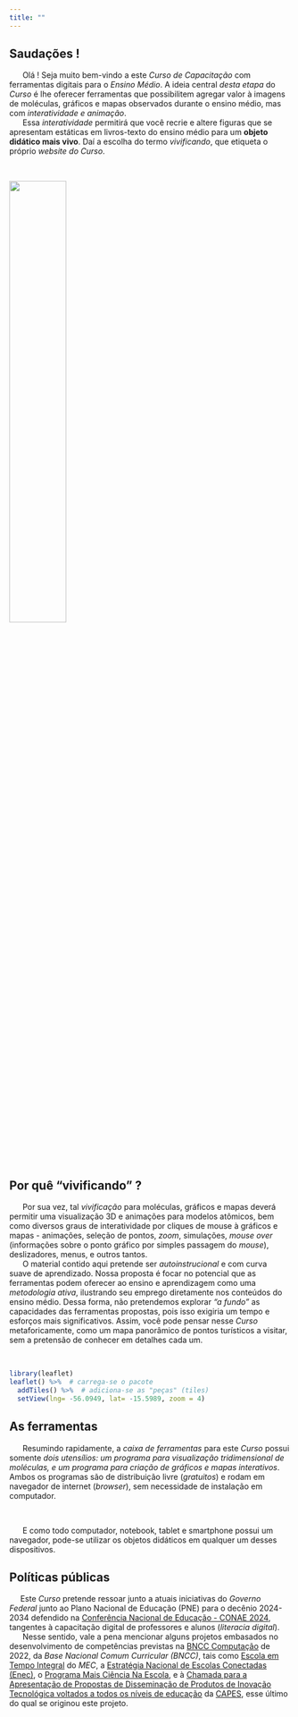 ```yaml
---
title: ""
---
```


## Saudações !


|       Olá ! Seja muito bem-vindo a este *Curso de Capacitação* com ferramentas digitais para o *Ensino Médio*. A ideia central *desta etapa* do *Curso* é lhe oferecer ferramentas que possibilitem agregar valor à imagens de moléculas, gráficos e mapas observados durante o ensino médio, mas com *interatividade e animação*.

|       Essa *interatividade* permitirá que você recrie e altere figuras que se apresentam estáticas em livros-texto do ensino médio para um **objeto didático mais vivo**. Daí a escolha do termo *vivificando*, que etiqueta o próprio *website do Curso*.
\

 ![](acelera.gif){width=45% fig-align="right"}
 
 
## Por quê "vivificando" ?

|       Por sua vez, tal *vivificação* para moléculas, gráficos e mapas deverá permitir uma visualização 3D e animações para modelos atômicos, bem como diversos graus de interatividade por cliques de mouse à gráficos e mapas - animações, seleção de pontos, *zoom*, simulações, *mouse over* (informações sobre o ponto gráfico por simples passagem do *mouse*), deslizadores, menus, e outros tantos.

|       O material contido aqui pretende ser *autoinstrucional* e com curva suave de aprendizado. Nossa proposta é focar no potencial que as ferramentas podem oferecer ao ensino e aprendizagem como uma *metodologia ativa*, ilustrando seu emprego diretamente nos conteúdos do ensino médio. Dessa forma, não pretendemos explorar *"a fundo"* as capacidades das ferramentas propostas, pois isso exigiria um tempo e esforços mais significativos. Assim, você pode pensar nesse *Curso* metaforicamente, como um mapa panorâmico de pontos turísticos a visitar, sem a pretensão de conhecer em detalhes cada um.

\

```r
library(leaflet)
leaflet() %>%  # carrega-se o pacote
  addTiles() %>%  # adiciona-se as "peças" (tiles)
  setView(lng= -56.0949, lat= -15.5989, zoom = 4)
```

<!-- ![](mapaLeaflet.png){width="40%"} -->

## As ferramentas

|       Resumindo rapidamente, a *caixa de ferramentas* para este *Curso* possui somente *dois utensílios: um programa para visualização tridimensional de moléculas, e um programa para criação de gráficos e mapas interativos*. Ambos os programas são de distribuição livre (*gratuitos*) e rodam em navegador de internet (*browser*), sem necessidade de instalação em computador. 
\

|       E como todo computador, notebook, tablet e smartphone possui um navegador, pode-se utilizar os objetos didáticos em qualquer um desses dispositivos. 

::: {layout-ncol="2"}
<!-- ![](fenol.eletro.png) -->

<div>
<script src="https://chemapps.stolaf.edu/jmol/jmol.php?model=caffeine&inline=1&width=300&height=250"></script>
</div>

<!-- ![](transition_states.colunas.gganimate3.gif) -->
:::

## Políticas públicas

|      Este *Curso* pretende ressoar junto a atuais iniciativas do *Governo Federal* junto ao Plano Nacional de Educação (PNE) para o decênio 2024-2034 defendido na [Conferência Nacional de Educação - CONAE 2024](https://media.campanha.org.br/acervo/documentos/Documento_Base_Conae2024_FNE.pdf), tangentes à capacitação digital de professores e alunos (*literacia digital*). 

|       Nesse sentido, vale a pena mencionar alguns projetos embasados no desenvolvimento de competências previstas na [BNCC Computação](http://portal.mec.gov.br/docman/fevereiro-2022-pdf/236791-anexo-ao-parecer-cneceb-n-2-2022-bncc-computacao/file) de 2022, da *Base Nacional Comum Curricular (BNCC)*, tais como [Escola em Tempo Integral](https://www.gov.br/mec/pt-br/escola-em-tempo-integral) do *MEC*, a [Estratégia Nacional de Escolas Conectadas (Enec)](https://www.gov.br/mcom/pt-br/acesso-a-informacao/acoes-e-programas/programas-projetos-acoes-obras-e-atividades/estrategia-nacional-de-escolas-conectadas-enec), o [Programa Mais Ciência Na Escola](https://www.planalto.gov.br/ccivil_03/_ato2023-2026/2024/decreto/D12049.htm), e à [Chamada para a Apresentação de Propostas de Disseminação de Produtos de Inovação Tecnológica voltados a todos os níveis de educação](https://www.gov.br/capes/pt-br/acesso-a-informacao/acoes-e-programas/educacao-a-distancia/editais-uab/edital-no-15-2023-chamada-para-a-apresentacao-de-propostas-de-disseminacao-de-produtos-de-inovacao-tecnologica-voltados-a-todos-os-niveis-de-educacao) da [CAPES](https://www.gov.br/capes/pt-br), esse último do qual se originou este projeto.
